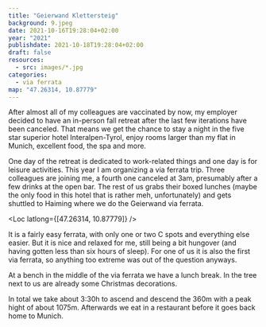 ```yaml
---
title: "Geierwand Klettersteig"
background: 9.jpeg
date: 2021-10-16T19:28:04+02:00
year: "2021"
publishdate: 2021-10-18T19:28:04+02:00
draft: false
resources:
  - src: images/*.jpg
categories:
  - via ferrata
map: "47.26314, 10.87779"
---
```


After almost all of my colleagues are vaccinated by now, my employer decided to
have an in-person fall retreat after the last few iterations have been canceled.
That means we get the chance to stay a night in the five star superior hotel
Interalpen-Tyrol, enjoy rooms larger than my flat in Munich, excellent food, the
spa and more.

<Gallery>
  <Rimg
    src="14.jpeg"
    caption="My room this time around. I got bigger rooms in the
previous years, but won't complain. I did not spend much time in there anyways."
  />
  <Rimg src="15.jpeg" caption="The morning view from the balcony of my room." />
</Gallery>

One day of the retreat is dedicated to work-related things and one day is for
leisure activities. This year I am organizing a via ferrata trip. Three
colleagues are joining me, a fourth one canceled at 3am, presumably after a few
drinks at the open bar. The rest of us grabs their
boxed lunches (maybe the only food in this hotel that is rather meh,
unfortunately) and gets shuttled to Haiming where we do the Geierwand via
ferrata.

<Loc latlong={[47.26314, 10.87779]} />

It is a fairly easy ferrata, with only one or two C spots and everything else
easier. But it is nice and relaxed for me, still being a bit hungover (and
having gotten less than six hours of sleep). For one of us it is also the first
via ferrata, so anything too extreme was out of the question anyways.

<Gallery>
  <Rimg src="2.jpeg" alt="Geierwand-Klettersteig" />
  <Rimg src="5.jpeg" alt="Geierwand-Klettersteig" />
</Gallery>

<Rimg src="7.jpeg" caption="View of the Inntal." />

At a bench in the middle of the via ferrata we have a lunch break. In the tree
next to us are already some Christmas decorations.

<Rimg src="8.jpeg" caption="Some Christmas decorations in the tree." />

<Gallery>
  <Rimg src="9.jpeg" alt="View of the Inntal." />
  <Rimg src="11.jpeg" alt="Geierwand-Klettersteig" />
</Gallery>

In total we take about 3:30h to ascend and descend the 360m with a peak hight of
about 1075m. Afterwards we eat in a restaurant before it goes back home to
Munich.
